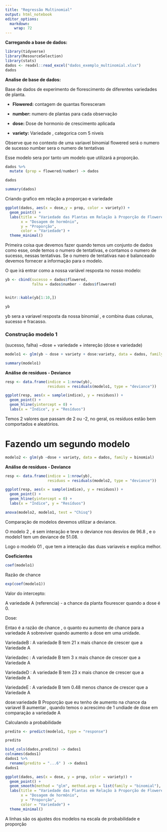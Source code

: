 ---
title: "Regressão Multinomial"
output: html_notebook
editor_options: 
  markdown: 
    wrap: 72
---

**Carregando a base de dados:**

```{r}
library(tidyverse)
library(ResourceSelection)
library(stats)
dados <- readxl::read_excel("dados_exemplo_multinomial.xlsx")
dados
```

**Analise de base de dados:**

Base de dados de experimento de florescimento de diferentes variedades
de planta.

-   **Flowered:** contagem de quantas floresceram

-   **number:** numero de plantas para cada observação

-   **dose:** Dose de hormonio de crescimento aplicada

-   **variety:** Variedade , categorica com 5 niveis

Observe que no contexto de uma variavel binomial flowered será o numero
de sucesso number sera o numero de tentativas

Esse modelo sera por tanto um modelo que utilizará a proporção.

```{r}
dados %>%
  mutate (prop = flowered/number) -> dados

dados

```

```{r}
summary(dados)

```

Criando grafico em relação a proporçao e variedade

```{r}
ggplot(dados, aes(x = dose,y = prop, color = variety)) +
  geom_point() +
  labs(title = "Variedade das Plantas em Relação à Proporção de Flowered/Number",
       x = "Dosagem de hormônio",
       y = "Proporção",
       color = "Variedade") +
  theme_minimal()
```

Primeira coisa que devemos fazer quando temos um conjunto de dados como
esse, onde temos o numero de tentativas, e contamos o numero de sucesso,
nessas tentativas. Se o numero de tentativas nao é balanceado devemos
fornecer a informação para o modelo.

O que irá entrar como a nossa variável resposta no nosso modelo:

```{r}
yb <- cbind(sucesso = dados$flowered,
            falha = dados$number - dados$flowered)


knitr::kable(yb[1:10,])

yb
```

yb sera a variavel resposta da nossa binomial , e combina duas colunas,
sucesso e fracasso.

### Construção  modelo 1

(sucesso, falha) \~dose + variedade + intereção (dose e variedade)

```{r}
modelo1 <- glm(yb ~ dose + variety + dose:variety, data = dados, family = binomial(link = "logit"))
```

```{r}
summary(modelo1)
```

**Análise de resíduos - Deviance** 

```{r}
resp <- data.frame(indice = 1:nrow(yb),
                   residuos = residuals(modelo1, type = "deviance"))

ggplot(resp, aes(x = sample(indice), y = residuos)) +
  geom_point() +
  geom_hline(yintercept = 0) +
  labs(x = "Índice", y = "Resíduos")
```

Temos 2 valores que passam de 2 ou -2, no geral, os resíduos estão bem comportados e aleatórios.

# Fazendo um segundo modelo

```{r}
modelo2 <- glm(yb ~dose + variety, data = dados, family = binomial)
```

**Análise de resíduos - Deviance** 

```{r}
resp <- data.frame(indice = 1:nrow(yb),
                   residuos = residuals(modelo2, type = "deviance"))

ggplot(resp, aes(x = sample(indice), y = residuos)) +
  geom_point() +
  geom_hline(yintercept = 0) +
  labs(x = "Índice", y = "Resíduos")
```


```{r}
anova(modelo2, modelo1, test = "Chisq")
```

Comparação de modelos devemos utilizar a deviance.

O modelo 2 , é sem interação e teve o deviance nos desvios de 96.8 , e o
modelo1 tem um deviance de 51.08.

Logo o modelo 01 , que tem a interação das duas variaveis e explica melhor.

**Coeficientes**

```{r}
coef(modelo1)
```

Razão de chance

```{r}
exp(coef(modelo1))
```

Valor do intercepto:

A variedade A (referencia) - a chance da planta flourescer quando a dose é 0.

Dose:

Entao é a razão de chance , o quanto eu aumento de chance para a variedade A sobreviver quando aumento a dose em uma unidade.

VariedadeB : A variedade B tem 21 x mais chance de crescer que a
Variedade A

Variedadec : A variedade B tem 3 x mais chance de crescer que a Variedade A

VariedadeD : A variedade B tem 23 x mais chance de crescer que a Variedade A

VariedadeE : A variedade B tem 0.48 menos chance de crescer que a
Variedade A

dose:variedade B Proporção que eu tenho de aumento na chance da variavel B aumentar , quando temos o acrescimo de 1 undiade de dose em comparação a
variedade A

Calculando a probabilidade

```{r}
predito <- predict(modelo1, type = "response")

predito
```

```{r}
bind_cols(dados,predito) -> dados1
colnames(dados1)
dados1 %>%
  rename(predito = "...6" ) -> dados1
dados1
```

```{r}
ggplot(dados, aes(x = dose, y = prop, color = variety)) +
  geom_point() +
  geom_smooth(method = "glm", method.args = list(family = "binomial"), se = FALSE) +  # Adicionando a curva suavizada sem faixas de confiança
  labs(title = "Variedade das Plantas em Relação à Proporção de Flowered/Number",
       x = "Dosagem de hormônio",
       y = "Proporção",
       color = "Variedade") +
  theme_minimal()
```

A linhas são os ajustes dos modelos na escala de probabilidade e proporção
